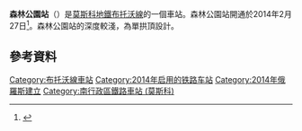 {{Infobox station 
|name          = 森林公園
|native_name   = Лесопарковая
|native_name_lang=ru
|type          = [[莫斯科地鐵|莫斯科地鐵]]車站
|image         = Lesoparkovaya MosMetro station 01-2015.jpg
|image_size    = 
|image_caption = 
|address       = [[南行政區_(莫斯科)|南行政區]]{{link-en|切爾坦諾沃南區|Chertanovo Yuzhnoye District}}
|borough       = [[莫斯科|莫斯科]]
|country       = [[俄羅斯|俄羅斯]]
|coordinates   = {{coord|55.5821|37.5769|display=inline,title}}
|line          = {{MOSMETRO-bull|12|text=1}}
|other         = 
|structure     = {{link-en|單拱門車站|Single-vault station|淺層單拱門車站}}
|platform      = 1個[[島式月台|島式月台]]
|depth         = 
|levels        = 1層
|tracks        = 2條
|parking       = 無
|opened        = {{start date and age|df=yes|2014|02|27}}
|closed        = 
|rebuilt       = 
|ADA           = 是
|code          = 
|owned         = 莫斯科地鐵
|zone          = 
|former        = 
|passengers    = 
|pass_year     = 
|pass_percent  = 
|pass_system   = 
|mpassengers   = 
|services      = 
|map_type      = Moscow Ring Road
|AlternativeMap= Moscow map MKAD grayscale.png
|map_overlay   = Moscow map MKAD metro line.svg
|map_caption   = 
|route_map     = 
|map_state     = collapsed
}}
'''森林公園站'''（{{lang-rus|Лесопа́рковая|Lesoparkovaya}}）是[[莫斯科地鐵|莫斯科地鐵]][[布托沃線|布托沃線]]的一個車站。森林公園站開通於2014年2月27日<ref>{{cite web|url=http://www.rbc.ru/fnews.open/20140227124850.shtml|title="В Москве запущено движение на новом участке Бутовской линии метро|accessdate=27 February 2014|deadurl=yes|archiveurl=https://web.archive.org/web/20140307151410/http://www.rbc.ru/fnews.open/20140227124850.shtml|archivedate=2014年3月7日}}</ref>。森林公園站的深度較淺，為單拱頂設計。
==參考資料==
{{reflist}}
{{布托沃線}}
[[Category:布托沃線車站|Category:布托沃線車站]]
[[Category:2014年启用的铁路车站|Category:2014年启用的铁路车站]]
[[Category:2014年俄羅斯建立|Category:2014年俄羅斯建立]]
[[Category:南行政區鐵路車站_(莫斯科)|Category:南行政區鐵路車站 (莫斯科)]]